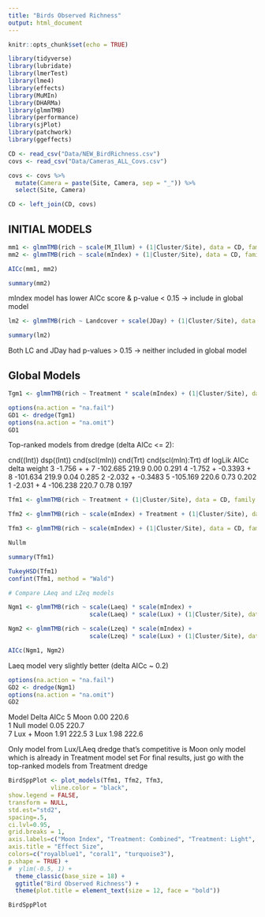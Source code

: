 ```yaml
---
title: "Birds Observed Richness"
output: html_document
---
```


```r
knitr::opts_chunk$set(echo = TRUE)
```

```r
library(tidyverse)
library(lubridate)
library(lmerTest)
library(lme4)
library(effects)
library(MuMIn)
library(DHARMa)
library(glmmTMB)
library(performance)
library(sjPlot)
library(patchwork)
library(ggeffects)
```

```r
CD <- read_csv("Data/NEW_BirdRichness.csv")
covs <- read_csv("Data/Cameras_ALL_Covs.csv")
```

```r
covs <- covs %>% 
  mutate(Camera = paste(Site, Camera, sep = "_")) %>% 
  select(Site, Camera)

CD <- left_join(CD, covs)
```



## INITIAL MODELS

```r
mm1 <- glmmTMB(rich ~ scale(M_Illum) + (1|Cluster/Site), data = CD, family = compois)
mm2 <- glmmTMB(rich ~ scale(mIndex) + (1|Cluster/Site), data = CD, family = compois)

AICc(mm1, mm2)

summary(mm2)
```

mIndex model has lower AICc score & p-value < 0.15 -> include in global model



```r
lm2 <- glmmTMB(rich ~ Landcover + scale(JDay) + (1|Cluster/Site), data = CD, family = compois)

summary(lm2)
```

Both LC and JDay had p-values > 0.15 -> neither included in global model



## Global Models


```r
Tgm1 <- glmmTMB(rich ~ Treatment * scale(mIndex) + (1|Cluster/Site), data = CD, family = compois)
```

```r
options(na.action = "na.fail")
GD1 <- dredge(Tgm1)
options(na.action = "na.omit")
GD1
```

Top-ranked models from dredge (delta AICc <= 2):

  cnd((Int)) dsp((Int)) cnd(scl(mIn)) cnd(Trt) cnd(scl(mIn):Trt) df   logLik  AICc delta weight
3     -1.756          +                      +                    7 -102.685 219.9  0.00  0.291
4     -1.752          +       -0.3393        +                    8 -101.634 219.9  0.04  0.285
2     -2.032          +       -0.3483                             5 -105.169 220.6  0.73  0.202
1     -2.031          +                                           4 -106.238 220.7  0.78  0.197



```r
Tfm1 <- glmmTMB(rich ~ Treatment + (1|Cluster/Site), data = CD, family = compois)

Tfm2 <- glmmTMB(rich ~ scale(mIndex) + Treatment + (1|Cluster/Site), data = CD, family = compois)

Tfm3 <- glmmTMB(rich ~ scale(mIndex) + (1|Cluster/Site), data = CD, family = compois)

Nullm

summary(Tfm1)
```

```r
TukeyHSD(Tfm1)
confint(Tfm1, method = "Wald")
```





```r
# Compare LAeq and LZeq models

Ngm1 <- glmmTMB(rich ~ scale(Laeq) * scale(mIndex) + 
                       scale(Laeq) * scale(Lux) + (1|Cluster/Site), data = CD, family = compois)

Ngm2 <- glmmTMB(rich ~ scale(Lzeq) * scale(mIndex) + 
                       scale(Lzeq) * scale(Lux) + (1|Cluster/Site), data = CD, family = compois)

AICc(Ngm1, Ngm2)
```

Laeq model very slightly better (delta AICc ~ 0.2)


```r
options(na.action = "na.fail")
GD2 <- dredge(Ngm1)
options(na.action = "na.omit")
GD2
```


   Model          Delta   AICc
5  Moon           0.00    220.6        
1  Null model     0.05    220.7  
7  Lux + Moon     1.91    222.5
3  Lux            1.98    222.6


Only model from Lux/LAeq dredge that's competitive is Moon only model which is already in Treatment model set
For final results, just go with the top-ranked models from Treatment dredge



```r
BirdSppPlot <- plot_models(Tfm1, Tfm2, Tfm3,
            vline.color = "black",
show.legend = FALSE,
transform = NULL,
std.est="std2",
spacing=.5,
ci.lvl=0.95,
grid.breaks = 1,
axis.labels=c("Moon Index", "Treatment: Combined", "Treatment: Light", "Treatment: Noise"),
axis.title = "Effect Size",
colors=c("royalblue1", "coral1", "turquoise3"),
p.shape = TRUE) + 
#  ylim(-0.5, 1) +
  theme_classic(base_size = 18) +
  ggtitle("Bird Observed Richness") +
  theme(plot.title = element_text(size = 12, face = "bold"))

BirdSppPlot
```





